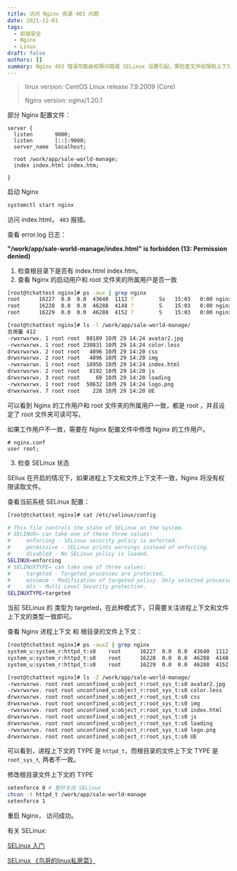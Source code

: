 ```yaml
---
title: 访问 Nginx 资源 403 问题
date: 2021-11-01
tags:
  - 前端安全
  - Nginx
  - Linux
draft: false
authors: []
summary: Nginx 403 错误可能由权限问题或 SELinux 设置引起，需检查文件权限和上下文一致性。
---
```


> linux version: CentOS Linux release 7.9.2009 (Core)
>
> Nginx version: nginx/1.20.1

部分 Nginx 配置文件：

```nginx
server {
  listen       9000;
  listen       [::]:9000;
  server_name  localhost;

  root /work/app/sale-world-manage;
  index index.html index.htm;

}
```

启动 Nginx

```bash
systemctl start nginx
```

访问 index.html， `403` 报错。

查看 error.log 日志：

**"/work/app/sale-world-manage/index.html" is forbidden (13: Permission denied)**

1. 检查根目录下是否有 index.html index.htm。
2. 查看 Nginx 的启动用户和 root 文件夹的所属用户是否一致

```bash
[root@tchattest nginx]# ps -aux | grep nginx
root      16227  0.0  0.0  43640  1112 ?        Ss   15:03   0:00 nginx: master process /usr/sbin/nginx
root      16228  0.0  0.0  46288  4148 ?        S    15:03   0:00 nginx: worker process
root      16229  0.0  0.0  46288  4152 ?        S    15:03   0:00 nginx: worker process

[root@tchattest nginx]# ls -l /work/app/sale-world-manage/
总用量 412
-rwxrwxrwx. 1 root root  80189 10月 29 14:24 avatar2.jpg
-rwxrwxrwx. 1 root root 238831 10月 29 14:24 color.less
drwxrwxrwx. 2 root root   4096 10月 29 14:20 css
drwxrwxrwx. 2 root root   4096 10月 29 14:20 img
-rwxrwxrwx. 1 root root  18956 10月 29 14:24 index.html
drwxrwxrwx. 2 root root   8192 10月 29 14:20 js
drwxrwxrwx. 3 root root     60 10月 29 14:20 loading
-rwxrwxrwx. 1 root root  50632 10月 29 14:24 logo.png
drwxrwxrwx. 7 root root    220 10月 29 14:20 UE

```

可以看到 Nginx 的工作用户和 root 文件夹的所属用户一致，都是 root ，并且设定了 root 文件夹可读可写。

如果工作用户不一致，需要在 Nginx 配置文件中修改 Nginx 的工作用户。

```nginx
# nginx.conf
user root;
```

3. 检查 SELinux 状态

SEliux 在开启的情况下，如果进程上下文和文件上下文不一致，Nginx 将没有权限读取文件。

查看当前系统 SELinux 配置：

```bash
[root@tchattest nginx]# cat /etc/selinux/config

# This file controls the state of SELinux on the system.
# SELINUX= can take one of these three values:
#     enforcing - SELinux security policy is enforced.
#     permissive - SELinux prints warnings instead of enforcing.
#     disabled - No SELinux policy is loaded.
SELINUX=enforcing
# SELINUXTYPE= can take one of three values:
#     targeted - Targeted processes are protected,
#     minimum - Modification of targeted policy. Only selected processes are protected.
#     mls - Multi Level Security protection.
SELINUXTYPE=targeted

```

当前 SELinux 的 类型为 targeted，在此种模式下，只需要关注进程上下文和文件上下文的类型一致即可。

查看 Nginx 进程上下文 和 根目录的文件上下文：

```bash
[root@tchattest nginx]# ps -auxZ | grep nginx
system_u:system_r:httpd_t:s0    root      16227  0.0  0.0  43640  1112 ?        Ss   15:03   0:00 nginx: master process /usr/sbin/nginx
system_u:system_r:httpd_t:s0    root      16228  0.0  0.0  46288  4148 ?        S    15:03   0:00 nginx: worker process
system_u:system_r:httpd_t:s0    root      16229  0.0  0.0  46288  4152 ?        S    15:03   0:00 nginx: worker process

[root@tchattest nginx]# ls -Z /work/app/sale-world-manage/
-rwxrwxrwx. root root unconfined_u:object_r:root_sys_t:s0 avatar2.jpg
-rwxrwxrwx. root root unconfined_u:object_r:root_sys_t:s0 color.less
drwxrwxrwx. root root unconfined_u:object_r:root_sys_t:s0 css
drwxrwxrwx. root root unconfined_u:object_r:root_sys_t:s0 img
-rwxrwxrwx. root root unconfined_u:object_r:root_sys_t:s0 index.html
drwxrwxrwx. root root unconfined_u:object_r:root_sys_t:s0 js
drwxrwxrwx. root root unconfined_u:object_r:root_sys_t:s0 loading
-rwxrwxrwx. root root unconfined_u:object_r:root_sys_t:s0 logo.png
drwxrwxrwx. root root unconfined_u:object_r:root_sys_t:s0 UE

```

可以看到，进程上下文的 TYPE 是 `httpd_t`，而根目录的文件上下文 TYPE 是 `root_sys_t`, 两者不一致。

修改根目录文件上下文的 TYPE

```bash
setenforce 0 # 暂时关闭 SELinux
chcon -t httpd_t /work/app/sale-world-manage
setenforce 1
```

重启 Nginx， 访问成功。

有关 SELinux:

[SELinux 入门](https://zhuanlan.zhihu.com/p/30483108)

[SELinux 《鸟哥的linux私房菜》](https://wizardforcel.gitbooks.io/vbird-linux-basic-4e/content/143.html)
